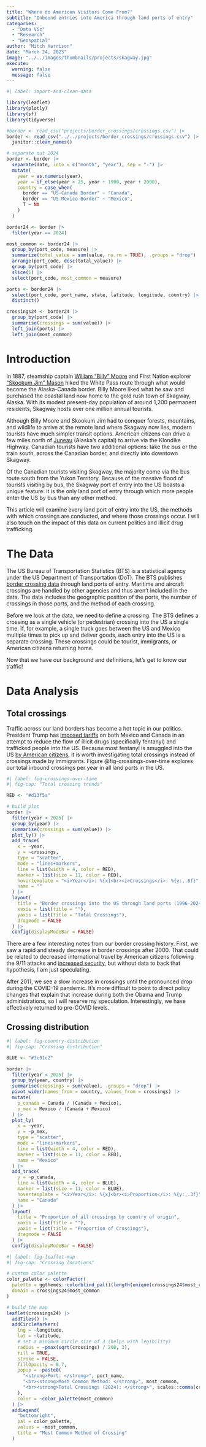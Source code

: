 ```yaml
---
title: "Where do American Visitors Come From?"
subtitle: "Inbound entries into America through land ports of entry"
categories:
  - "Data Viz"
  - "Research"
  - "Geospatial"
author: "Mitch Harrison"
date: "March 24, 2025"
image: "../../images/thumbnails/projects/skagway.jpg"
execute: 
  warning: false
  message: false
---
```


```r
#| label: import-and-clean-data

library(leaflet)
library(plotly)
library(sf)
library(tidyverse)

#border <- read_csv("projects/border_crossings/crossings.csv") |>
border <- read_csv("../../projects/border_crossings/crossings.csv") |>
  janitor::clean_names()

# separate out 2024
border <- border |>
  separate(date, into = c("month", "year"), sep = "-") |>
  mutate(
    year = as.numeric(year), 
    year = if_else(year > 25, year + 1900, year + 2000),
    country = case_when(
      border == "US-Canada Border" ~ "Canada",
      border == "US-Mexico Border" ~ "Mexico",
      T ~ NA
    )
  )

border24 <- border |>
  filter(year == 2024)

most_common <- border24 |>
  group_by(port_code, measure) |>
  summarize(total_value = sum(value, na.rm = TRUE), .groups = "drop") |>
  arrange(port_code, desc(total_value)) |>
  group_by(port_code) |>
  slice(1) |>
  select(port_code, most_common = measure)

ports <- border24 |>
  select(port_code, port_name, state, latitude, longitude, country) |>
  distinct()

crossings24 <- border24 |>
  group_by(port_code) |>
  summarise(crossings = sum(value)) |>
  left_join(ports) |>
  left_join(most_common)
```

# Introduction

In 1887, steamship captain 
[William "Billy" Moore](https://en.wikipedia.org/wiki/William_Moore_(steamship_captain))
and First Nation explorer 
["Skookum Jim" Mason](https://en.wikipedia.org/wiki/Keish) hiked the White Pass 
route through what would become the Alaska-Canada border. Billy Moore liked what
he saw and purchased the coastal land now home to the gold rush town of Skagway,
Alaska. With its modest present-day population of around 1,200 permanent 
residents, Skagway hosts over one million annual tourists. 

Although Billy Moore and Skookum Jim had to conquer forests, mountains, and 
wildlife to arrive at the remote land where Skagway now lies, modern tourists 
have much simpler transit options. American citizens can drive a few miles north
of [Juneau](https://en.wikipedia.org/wiki/Juneau,_Alaska) (Alaska's capital) to 
arrive via the Klondike Highway. Canadian tourists have two additional options:
take the bus or the train south, across the Canadian border, and directly into 
downtown Skagway.

Of the Canadian tourists visiting Skagway, the majority come via the bus route 
south from the Yukon Territory. Because of the massive flood of tourists 
visiting by bus, the Skagway port of entry into the US boasts a unique feature:
it is the only land port of entry through which more people enter the US by bus
than any other method.

This article will examine every land port of entry into the US, the methods with
which crossings are conducted, and where those crossings occur.	I will also 
touch on the impact of this data on current politics and illicit drug 
trafficking.  

# The Data

The US Bureau of Transportation Statistics (BTS) is a statistical agency under 
the US Department of Transportation (DoT). The BTS publishes 
[border crossing data](https://catalog.data.gov/dataset/border-crossing-entry-data-683ae)
through land ports of entry. Maritime and aircraft crossings are handled by 
other agencies and thus aren't included in the data. The data includes the 
geographic position of the ports, the number of crossings in those ports, and 
the method of each crossing.

Before we look at the data, we need to define a crossing. The BTS defines a 
crossing as a single vehicle (or pedestrian) crossing into the US a single time.
If, for example, a single truck goes between the US and Mexico multiple times to
pick up and deliver goods, each entry into the US is a separate crossing. These
crossings could be tourist, immigrants, or American citizens returning home.

Now that we have our background and definitions, let's get to know our traffic!

# Data Analysis

## Total crossings

Traffic across our land borders has become a hot topic in our politics. 
President Trump has 
[imposed tariffs](https://apnews.com/article/trump-tariffs-mexico-canada-b19e004dddb579c373b247037e04424b?taid=67c60d3c0119c30001f7fd9b) 
on both Mexico and Canada in an attempt to reduce the flow of illicit drugs 
(specifically fentanyl) and trafficked people into the US. Because most fentanyl
is smuggled into the US 
[by American citizens](https://www.cato.org/blog/fentanyl-smuggled-us-citizens-us-citizens-not-asylum-seekers), 
it is worth investigating total crossings instead of crossings made by 
immigrants. Figure @fig-crossings-over-time explores our total inbound crossings
per year in all land ports in the US.

```r
#| label: fig-crossings-over-time
#| fig-cap: "Total crossing trends"

RED <- "#d13f5a"

# build plot
border |>
  filter(year < 2025) |>
  group_by(year) |>
  summarise(crossings = sum(value)) |>
  plot_ly() |>
  add_trace(
    x = ~year, 
    y = ~crossings, 
    type = "scatter", 
    mode = "lines+markers",
    line = list(width = 4, color = RED),
    marker = list(size = 11, color = RED),
    hovertemplate = "<i>Year</i>: %{x}<br><i>Crossings</i>: %{y:,.0f}",
    name = ""
  ) |>
  layout(
    title = "Border crossings into the US through land ports (1996-2024)",
    xaxis = list(title = ""),
    yaxis = list(title = "Total Crossings"),
    dragmode = FALSE
  ) |>
  config(displayModeBar = FALSE)
```

There are a few interesting notes from our border crossing history. First, we 
saw a rapid and steady decrease in border crossings after 2000. That could be 
related to decreased international travel by American citizens following the 
9/11 attacks and 
[increased security](https://www.cfr.org/timeline/us-postwar-immigration-policy),
but without data to back that hypothesis, I am just speculating. 

After 2011, we see a slow increase in crossings until the pronounced drop during
the COVID-19 pandemic. It's more difficult to point to direct policy changes 
that explain that increase during both the Obama and Trump administrations, so 
I will reserve my speculation. Interestingly, we have effectively returned to 
pre-COVID levels.

## Crossing distribution

```r
#| label: fig-country-distribution
#| fig-cap: "Crossing distribution"

BLUE <- "#3c91c2"

border |>
  filter(year < 2025) |>
  group_by(year, country) |>
  summarise(crossings = sum(value), .groups = "drop") |>
  pivot_wider(names_from = country, values_from = crossings) |>
  mutate(
    p_canada = Canada / (Canada + Mexico),
    p_mex = Mexico / (Canada + Mexico)
  ) |>
  plot_ly(
    x = ~year, 
    y = ~p_mex,
    type = "scatter",
    mode = "lines+markers",
    line = list(width = 4, color = RED),
    marker = list(size = 11, color = RED),
    name = "Mexico"
  ) |>
  add_trace(
    y = ~p_canada, 
    line = list(width = 4, color = BLUE),
    marker = list(size = 11, color = BLUE),
    hovertemplate = "<i>Year</i>: %{x}<br><i>Proportion</i>: %{y:,.3f}",
    name = "Canada"
  ) |>
  layout(
    title = "Proportion of all crossings by country of origin",
    xaxis = list(title = ""),
    yaxis = list(title = "Proportion of Crossings"),
    dragmode = FALSE
  ) |>
  config(displayModeBar = FALSE)
```


```r
#| label: fig-leaflet-map
#| fig-cap: "Crossing locations"

# custom color palette  
color_palette <- colorFactor(
  palette = ggthemes::colorblind_pal()(length(unique(crossings24$most_common))),
  domain = crossings24$most_common
)

# build the map
leaflet(crossings24) |>
  addTiles() |>
  addCircleMarkers(
    lng = ~longitude,
    lat = ~latitude,
    # set a minimum circle size of 3 (helps with legibility)
    radius = ~pmax(sqrt(crossings) / 200, 3),
    fill = TRUE,
    stroke = FALSE,
    fillOpacity = 0.7, 
    popup = ~paste0(
      "<strong>Port: </strong>", port_name,
      "<br><strong>Most Common Method: </strong>", most_common,
      "<br><strong>Total Crossings (2024): </strong>", scales::comma(crossings)
    ),
    color = ~color_palette(most_common)
  ) |>
  addLegend(
    "bottomright",
    pal = color_palette,
    values = ~most_common,
    title = "Most Common Method of Crossing"
  )
```